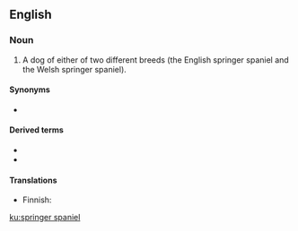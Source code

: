 ==English==
{{wikipedia}}

===Noun===
{{en-noun}}

# A dog of either of two different breeds (the English springer spaniel and the Welsh springer spaniel).

====Synonyms====
* {{l|en|springer}}

====Derived terms====
* {{l|en|English springer spaniel}}
* {{l|en|Welsh springer spaniel}}

====Translations====
{{trans-top|dog}}
* Finnish: {{t|fi|springerspanieli}}
{{trans-mid}}
{{trans-bottom}}

[[ku:springer spaniel]]